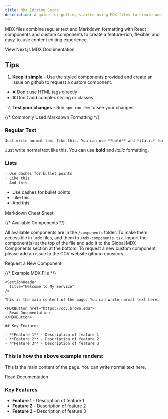 ```yaml
---
title: MDX Editing Guide
description: A guide for getting started using MDX files to create and edit content in the CCV website.
---
```


<SectionHeader
  title="What is MDX?"
/>

MDX files combine regular text and Markdown formatting with React components and custom components to create a feature-rich, flexible, and easy-to-use content editing experience.

<MDXButton href="https://nextjs.org/docs/app/guides/mdx">
  View Next.js MDX Documentation
</MDXButton>

## Tips

1. **Keep it simple** - Use the styled components provided and create an issue on github to request a custom component.
  - ❌ Don't use HTML tags directly
  - ❌ Don't add complex styling or classes
2. **Test your changes** - Run `npm run dev` to see your changes 

{/* Commonly Used Markdown Formatting */}
<SectionHeader
  title="Commonly Used Markdown Formatting"
/>

### Regular Text
```md
Just write normal text like this. You can use **bold** and *italic* formatting.
```
Just write normal text like this. You can use **bold** and *italic* formatting.

### Lists
```md
- Use dashes for bullet points
- Like this
- And this
```
- Use dashes for bullet points
- Like this
- And this

<MDXButton href="https://www.markdownguide.org/cheat-sheet/">
  Markdown Cheat Sheet
</MDXButton>

{/* Available Components */}
<SectionHeader
  title="Available Components"
/>

All available components are in the `/components` folder. To make them accessible in `.mdx` files, add them to `/mdx-components.tsx`. Import the component(s) at the top of the file and add it to the Global MDX Components section at the bottom. To request a new custom component, please add an issue to the CCV website github repository.

<MDXButton href="https://github.com/brown-ccv/ccv-website/issues">
  Request a New Component
</MDXButton>

{/* Example MDX File */}
<SectionHeader
  title="Example MDX File"
/>

```mdx
<SectionHeader
  title="Welcome to My Service"
/>

This is the main content of the page. You can write normal text here.

<MDXButton href="https://ccv.brown.edu">
  Read Documentation
</MDXButton>

## Key Features

- **Feature 1** - Description of feature 1
- **Feature 2** - Description of feature 2
- **Feature 3** - Description of feature 3
```

### This is how the above example renders:

<SectionHeader
  title="Welcome to My Service"
/>

This is the main content of the page. You can write normal text here.

<MDXButton href="https://ccv.brown.edu">
  Read Documentation
</MDXButton>

### Key Features

- **Feature 1** - Description of feature 1
- **Feature 2** - Description of feature 2
- **Feature 3** - Description of feature 3